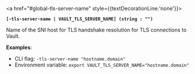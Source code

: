 <a id="global-tls-server-name" />

<a href="#global-tls-server-name" style={{textDecorationLine:'none'}}>

**`[-tls-server-name | VAULT_TLS_SERVER_NAME] (string : "")`**

</a>

Name of the SNI host for TLS handshake resolution for TLS connections to Vault.

**Examples**:

- CLI flag: `-tls-server-name "hostname.domain"`
- Environment variable: `export VAULT_TLS_SERVER_NAME="hostname.domain"`

